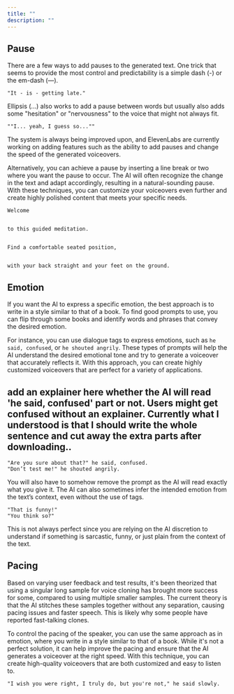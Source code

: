 ```yaml
---
title: ""
description: ""
---
```


## Pause

There are a few ways to add pauses to the generated text. One trick that seems to provide the most control and predictability is a simple dash (-) or the em-dash (—).

```
"It - is - getting late."
```

Ellipsis (...) also works to add a pause between words but usually also adds some "hesitation" or "nervousness" to the voice that might not always fit.

```
""I... yeah, I guess so...""
```

The system is always being improved upon, and ElevenLabs are currently working on adding features such as the ability to add pauses and change the speed of the generated voiceovers.

Alternatively, you can achieve a pause by inserting a line break or two where you want the pause to occur. The AI will often recognize the change in the text and adapt accordingly, resulting in a natural-sounding pause. With these techniques, you can customize your voiceovers even further and create highly polished content that meets your specific needs.

```
Welcome


to this guided meditation.


Find a comfortable seated position, 


with your back straight and your feet on the ground.
```

## Emotion

If you want the AI to express a specific emotion, the best approach is to write in a style similar to that of a book. To find good prompts to use, you can flip through some books and identify words and phrases that convey the desired emotion.

For instance, you can use dialogue tags to express emotions, such as `he said, confused`, or `he shouted angrily`. These types of prompts will help the AI understand the desired emotional tone and try to generate a voiceover that accurately reflects it. With this approach, you can create highly customized voiceovers that are perfect for a variety of applications.

## add an explainer here whether the AI will read 'he said, confused' part or not. Users might get confused without an explainer. Currently what I understood is that I should write the whole sentence and cut away the extra parts after downloading..

```
"Are you sure about that?" he said, confused.
"Don’t test me!" he shouted angrily.
```

You will also have to somehow remove the prompt as the AI will read exactly what you give it. The AI can also sometimes infer the intended emotion from the text’s context, even without the use of tags.

```
"That is funny!"
"You think so?"
```

This is not always perfect since you are relying on the AI discretion to understand if something is sarcastic, funny, or just plain from the context of the text.


## Pacing

Based on varying user feedback and test results, it's been theorized that using a singular long sample for voice cloning has brought more success for some, compared to using multiple smaller samples. The current theory is that the AI stitches these samples together without any separation, causing pacing issues and faster speech. This is likely why some people have reported fast-talking clones.

To control the pacing of the speaker, you can use the same approach as in emotion, where you write in a style similar to that of a book. While it's not a perfect solution, it can help improve the pacing and ensure that the AI generates a voiceover at the right speed. With this technique, you can create high-quality voiceovers that are both customized and easy to listen to.

```
"I wish you were right, I truly do, but you're not," he said slowly.
```

